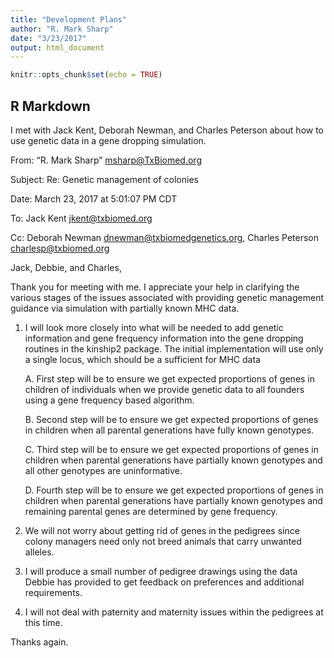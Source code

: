 ```yaml
---
title: "Development Plans"
author: "R. Mark Sharp"
date: "3/23/2017"
output: html_document
---
```


```r
knitr::opts_chunk$set(echo = TRUE)
```

## R Markdown

I met with Jack Kent, Deborah Newman, and Charles Peterson about how to use
genetic data in a gene dropping simulation.

From: "R. Mark Sharp" <msharp@TxBiomed.org>

Subject: Re: Genetic management of colonies

Date: March 23, 2017 at 5:01:07 PM CDT

To: Jack Kent <jkent@txbiomed.org>

Cc: Deborah Newman <dnewman@txbiomedgenetics.org>, Charles Peterson <charlesp@txbiomed.org>

Jack, Debbie, and Charles,

Thank you for meeting with me. I appreciate your help in clarifying the various stages of the issues associated with providing genetic management guidance via simulation with partially known MHC data. 

1. I will look more closely into what will be needed to add genetic information and gene frequency information into the gene dropping routines in the kinship2 package. The initial implementation will use only a single locus, which should be a sufficient for MHC data

	A. First step will be to ensure we get expected proportions of genes in children of individuals when we provide genetic data to all founders using a gene frequency based algorithm.

	B. Second step will be to ensure we get expected proportions of genes in children when all parental generations have fully known genotypes.

	C. Third step will be to ensure we get expected proportions of genes in children when parental generations have partially known genotypes and all other genotypes are uninformative.

	D. Fourth step will be to ensure we get expected proportions of genes in children when parental generations have partially known genotypes and remaining parental genes are determined by gene frequency.

2. We will not worry about getting rid of genes in the pedigrees since colony managers need only not breed animals that carry unwanted alleles.

3. I will produce a small number of pedigree drawings using the data Debbie has provided to get feedback on preferences and additional requirements.

4. I will not deal with paternity and maternity issues within the pedigrees at this time.

Thanks again.

